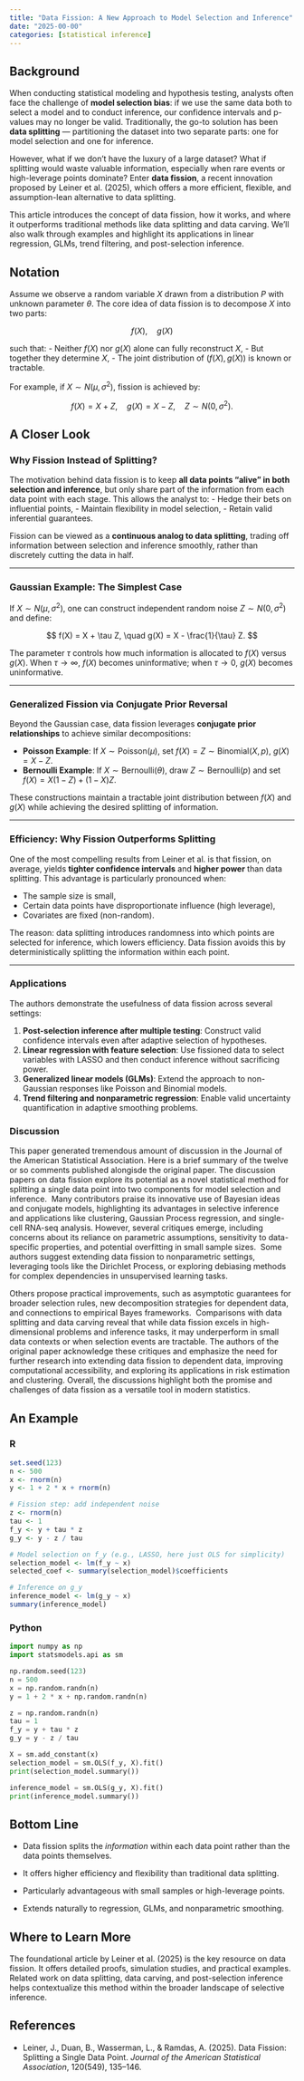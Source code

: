 ```yaml
---
title: "Data Fission: A New Approach to Model Selection and Inference"
date: "2025-00-00"
categories: [statistical inference]
---
```


## Background

When conducting statistical modeling and hypothesis testing, analysts often face the challenge of **model selection bias**: if we use the same data both to select a model and to conduct inference, our confidence intervals and p-values may no longer be valid. Traditionally, the go-to solution has been **data splitting** — partitioning the dataset into two separate parts: one for model selection and one for inference.

However, what if we don't have the luxury of a large dataset? What if splitting would waste valuable information, especially when rare events or high-leverage points dominate? Enter **data fission**, a recent innovation proposed by Leiner et al. (2025), which offers a more efficient, flexible, and assumption-lean alternative to data splitting.

This article introduces the concept of data fission, how it works, and where it outperforms traditional methods like data splitting and data carving. We'll also walk through examples and highlight its applications in linear regression, GLMs, trend filtering, and post-selection inference.

## Notation

Assume we observe a random variable $X$ drawn from a distribution $P$ with unknown parameter $\theta$. The core idea of data fission is to decompose $X$ into two parts:

$$
f(X), \quad g(X)
$$

such that:
- Neither $f(X)$ nor $g(X)$ alone can fully reconstruct $X$,
- But together they determine $X$,
- The joint distribution of $(f(X), g(X))$ is known or tractable.

For example, if $X \sim N(\mu, \sigma^2)$, fission is achieved by:

$$
f(X) = X + Z, \quad g(X) = X - Z, \quad Z \sim N(0, \sigma^2).
$$

## A Closer Look

### Why Fission Instead of Splitting?

The motivation behind data fission is to keep **all data points "alive" in both selection and inference**, but only share part of the information from each data point with each stage. This allows the analyst to:
- Hedge their bets on influential points,
- Maintain flexibility in model selection,
- Retain valid inferential guarantees.

Fission can be viewed as a **continuous analog to data splitting**, trading off information between selection and inference smoothly, rather than discretely cutting the data in half.

---

### Gaussian Example: The Simplest Case

If $X \sim N(\mu, \sigma^2)$, one can construct independent random noise $Z \sim N(0, \sigma^2)$ and define:

$$
f(X) = X + \tau Z, \quad g(X) = X - \frac{1}{\tau} Z.
$$

The parameter $\tau$ controls how much information is allocated to $f(X)$ versus $g(X)$. When $\tau \to \infty$, $f(X)$ becomes uninformative; when $\tau \to 0$, $g(X)$ becomes uninformative.

---

### Generalized Fission via Conjugate Prior Reversal

Beyond the Gaussian case, data fission leverages **conjugate prior relationships** to achieve similar decompositions:

- **Poisson Example**: If $X \sim \text{Poisson}(\mu)$, set $f(X) = Z \sim \text{Binomial}(X, p)$, $g(X) = X - Z$.
- **Bernoulli Example**: If $X \sim \text{Bernoulli}(\theta)$, draw $Z \sim \text{Bernoulli}(p)$ and set $f(X) = X(1 - Z) + (1 - X)Z$.

These constructions maintain a tractable joint distribution between $f(X)$ and $g(X)$ while achieving the desired splitting of information.

---

### Efficiency: Why Fission Outperforms Splitting

One of the most compelling results from Leiner et al. is that fission, on average, yields **tighter confidence intervals** and **higher power** than data splitting. This advantage is particularly pronounced when:

- The sample size is small,
- Certain data points have disproportionate influence (high leverage),
- Covariates are fixed (non-random).

The reason: data splitting introduces randomness into which points are selected for inference, which lowers efficiency. Data fission avoids this by deterministically splitting the information within each point.

---

### Applications

The authors demonstrate the usefulness of data fission across several settings:

1. **Post-selection inference after multiple testing**: Construct valid confidence intervals even after adaptive selection of hypotheses.
2. **Linear regression with feature selection**: Use fissioned data to select variables with LASSO and then conduct inference without sacrificing power.
3. **Generalized linear models (GLMs)**: Extend the approach to non-Gaussian responses like Poisson and Binomial models.
4. **Trend filtering and nonparametric regression**: Enable valid uncertainty quantification in adaptive smoothing problems.

### Discussion

This paper generated tremendous amount of discussion in the Journal of the American Statistical Association. Here is a brief summary of the twelve or so comments published alongisde the original paper. The discussion papers on data fission explore its potential as a novel statistical method for splitting a single data point into two components for model selection and inference. ​ Many contributors praise its innovative use of Bayesian ideas and conjugate models, highlighting its advantages in selective inference and applications like clustering, Gaussian Process regression, and single-cell RNA-seq analysis. However, several critiques emerge, including concerns about its reliance on parametric assumptions, sensitivity to data-specific properties, and potential overfitting in small sample sizes. ​ Some authors suggest extending data fission to nonparametric settings, leveraging tools like the Dirichlet Process, or exploring debiasing methods for complex dependencies in unsupervised learning tasks. ​

Others propose practical improvements, such as asymptotic guarantees for broader selection rules, new decomposition strategies for dependent data, and connections to empirical Bayes frameworks. ​ Comparisons with data splitting and data carving reveal that while data fission excels in high-dimensional problems and inference tasks, it may underperform in small data contexts or when selection events are tractable. The authors of the original paper acknowledge these critiques and emphasize the need for further research into extending data fission to dependent data, improving computational accessibility, and exploring its applications in risk estimation and clustering. Overall, the discussions highlight both the promise and challenges of data fission as a versatile tool in modern statistics. 

## An Example

::::{.panel-tabset}

### R

```r
set.seed(123)
n <- 500
x <- rnorm(n)
y <- 1 + 2 * x + rnorm(n)

# Fission step: add independent noise
z <- rnorm(n)
tau <- 1
f_y <- y + tau * z
g_y <- y - z / tau

# Model selection on f_y (e.g., LASSO, here just OLS for simplicity)
selection_model <- lm(f_y ~ x)
selected_coef <- summary(selection_model)$coefficients

# Inference on g_y
inference_model <- lm(g_y ~ x)
summary(inference_model)
```

### Python

```python
import numpy as np
import statsmodels.api as sm

np.random.seed(123)
n = 500
x = np.random.randn(n)
y = 1 + 2 * x + np.random.randn(n)

z = np.random.randn(n)
tau = 1
f_y = y + tau * z
g_y = y - z / tau

X = sm.add_constant(x)
selection_model = sm.OLS(f_y, X).fit()
print(selection_model.summary())

inference_model = sm.OLS(g_y, X).fit()
print(inference_model.summary())
```

::::

## Bottom Line

- Data fission splits the *information* within each data point rather than the data points themselves.

- It offers higher efficiency and flexibility than traditional data splitting.

- Particularly advantageous with small samples or high-leverage points.

- Extends naturally to regression, GLMs, and nonparametric smoothing.

## Where to Learn More

The foundational article by Leiner et al. (2025) is the key resource on data fission. It offers detailed proofs, simulation studies, and practical examples. Related work on data splitting, data carving, and post-selection inference helps contextualize this method within the broader landscape of selective inference.

## References

- Leiner, J., Duan, B., Wasserman, L., & Ramdas, A. (2025). Data Fission: Splitting a Single Data Point. *Journal of the American Statistical Association*, 120(549), 135–146.
